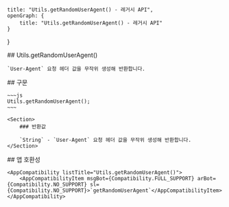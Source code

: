 
    title: "Utils.getRandomUserAgent() - 레거시 API",
    openGraph: {
        title: "Utils.getRandomUserAgent() - 레거시 API"
    }
}

<Section>
    ## Utils.getRandomUserAgent()

    `User-Agent` 요청 헤더 값을 무작위 생성해 반환합니다.
</Section>
<Section>
    ## 구문

    ~~~js
    Utils.getRandomUserAgent();
    ~~~

    <Section>
        ### 반환값

        `String` - `User-Agent` 요청 헤더 값을 무작위 생성해 반환합니다.
    </Section>
</Section>
<Section>
    ## 앱 호환성

    <AppCompatibility listTitle="Utils.getRandomUserAgent()">
        <AppCompatibilityItem msgBot={Compatibility.FULL_SUPPORT} arBot={Compatibility.NO_SUPPORT} sl={Compatibility.NO_SUPPORT}>`getRandomUserAgent`</AppCompatibilityItem>
    </AppCompatibility>
</Section>